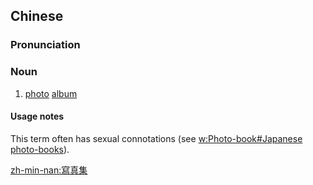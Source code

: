 {{also|写真集}}
==Chinese==
{{zh-forms|s=写真集|type=21}}
{{wikipedia|lang=zh}}

===Pronunciation===
{{zh-pron
|m=xiězhēnjí
|c=se2 zan1 zaap6,se2 zan1 zaap6-2
|mn=siá-chin-chi̍p
|cat=n
}}

===Noun===
{{zh-noun}}

# [[photo]] [[album]]

====Usage notes====
This term often has sexual connotations (see [[w:Photo-book#Japanese photo-books]]).

[[zh-min-nan:寫真集]]